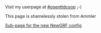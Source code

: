 Visit my userpage at [http://openttdcoop.org/wiki/index.php/User:pm #openttdcoop] ;-)

This page is shamelessly stolen from Ammler

[[en/Planetmaker/newgrf|Sub-page for the new NewGRF config]]